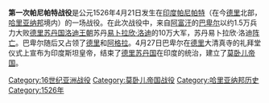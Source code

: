{{article issues|
{{expand|time=2011-01-11T12:23:40+00:00}}
{{expert|time=2011-01-11T12:23:40+00:00}}
{{refimprove|time=2011-01-11T12:23:40+00:00}}
{{original research|time=2011-01-11T12:23:40+00:00}}
}}
{{Infobox military conflict
|conflict=第一次帕尼帕特战役
|partof=
|image=File:The battle of Panipat and the death of Sultan Ibrāhīm, the last of the Lōdī Sultans of Delhi.jpg
|caption=第一次帕尼帕特战役
|date= 1526年4月21日
|place=[[印度|印度]]，[[帕尼帕特|帕尼帕特]]
|result=莫卧儿帝国胜利
|territory=[[德里苏丹国|德里苏丹国]]被[[莫卧儿帝国|莫卧儿帝国]]吞并
|combatant1=[[莫卧儿帝国|莫卧儿帝国]]
|combatant2=[[德里苏丹国|德里苏丹国]]
|commander1=[[巴卑尔|巴卑尔]]
|commander2=苏丹[[易卜拉欣‧洛迪|易卜拉欣‧洛迪]][[阵亡|†]]
|strength1=12,000名 莫卧儿人 & 阿富汗人，<br>5,000名印度军人，<br>24门[[野战炮|野战炮]]
|strength2=100,000人，300头[[战象|战象]]
|casualties1=
|casualties2=
}}
'''第一次帕尼帕特战役'''是公元1526年4月21日发生在[[印度|印度]][[帕尼帕特|帕尼帕特]]（在今[[德里|德里]]北部，[[哈里亚纳邦|哈里亚纳邦]]境内）的一场战役。在此次战役中，来自[[阿富汗|阿富汗]]的[[巴卑尔|巴卑尔]]以约1.5万兵力大败[[德里苏丹国|德里苏丹国]][[洛迪王朝|洛迪王朝]]苏丹[[易卜拉欣·洛迪|易卜拉欣·洛迪]]的10万大军，苏丹易卜拉欣·洛迪[[阵亡|阵亡]]。巴卑尔随后又占领了[[德里|德里]]和[[阿格拉|阿格拉]]。4月27日巴卑尔在[[德里|德里]]大清真寺的礼拜堂仪式上宣布为印度斯坦皇帝，结束了[[德里苏丹国|德里苏丹国]]在印度的统治，建立了[[莫卧儿帝国|莫卧儿帝国]]。

[[Category:16世纪亚洲战役|Category:16世纪亚洲战役]]
[[Category:莫卧儿帝国战役|Category:莫卧儿帝国战役]]
[[Category:哈里亚纳邦历史|Category:哈里亚纳邦历史]]
[[Category:1526年|Category:1526年]]